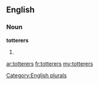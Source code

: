 ==English==

===Noun===
'''totterers'''

# {{plural of|[[totterer]]}}

[[Category:English plurals]]

[[ar:totterers]]
[[fr:totterers]]
[[my:totterers]]